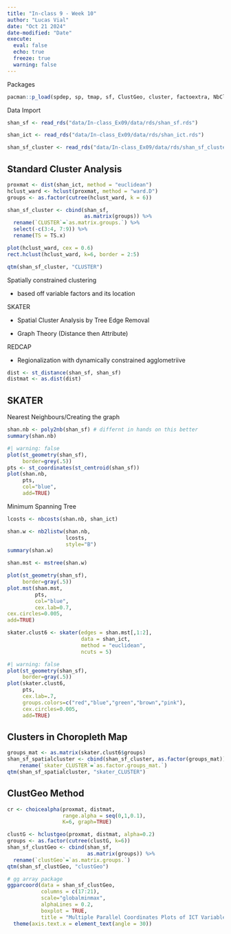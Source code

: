 ```yaml
---
title: "In-class 9 - Week 10"
author: "Lucas Vial"
date: "Oct 21 2024"
date-modified: "Date"
execute: 
  eval: false
  echo: true
  freeze: true
  warning: false
---
```


Packages

```r
pacman::p_load(spdep, sp, tmap, sf, ClustGeo, cluster, factoextra, NbClust, tidyverse, GGally)
```

Data Import

```r
shan_sf <- read_rds("data/In-class_Ex09/data/rds/shan_sf.rds")

shan_ict <- read_rds("data/In-class_Ex09/data/rds/shan_ict.rds")

shan_sf_cluster <- read_rds("data/In-class_Ex09/data/rds/shan_sf_cluster.rds")

```

## Standard Cluster Analysis

```r
proxmat <- dist(shan_ict, method = "euclidean") 
hclust_ward <- hclust(proxmat, method = "ward.D")
groups <- as.factor(cutree(hclust_ward, k = 6))

```

```r
shan_sf_cluster <- cbind(shan_sf,
                         as.matrix(groups)) %>%
  rename(`CLUSTER`=`as.matrix.groups.`) %>%
  select(-c(3:4, 7:9)) %>%
  rename(TS = TS.x)
```

```r
plot(hclust_ward, cex = 0.6)
rect.hclust(hclust_ward, k=6, border = 2:5)

```

```r
qtm(shan_sf_cluster, "CLUSTER")
```

Spatially constrained clustering

-   based off variable factors and its location

SKATER

-   Spatial Cluster Analysis by Tree Edge Removal

-   Graph Theory (Distance then Attribute)

REDCAP

-   Regionalization with dynamically constrained agglometriive

```r
dist <- st_distance(shan_sf, shan_sf)
distmat <- as.dist(dist)
```

## SKATER 

Nearest Neighbours/Creating the graph

```r
shan.nb <- poly2nb(shan_sf) # differnt in hands on this better
summary(shan.nb)
```

```r
#| warning: false
plot(st_geometry(shan_sf),
     border=grey(.5))
pts <- st_coordinates(st_centroid(shan_sf))
plot(shan.nb,
     pts,
     col="blue",
     add=TRUE)
```

Minimum Spanning Tree

```r
lcosts <- nbcosts(shan.nb, shan_ict)
```

```r
shan.w <- nb2listw(shan.nb,
                   lcosts,
                   style="B")
summary(shan.w)
```

```r
shan.mst <- mstree(shan.w)

plot(st_geometry(shan_sf),
     border=gray(.5))
plot.mst(shan.mst,
         pts,
         col="blue",
         cex.lab=0.7,
cex.circles=0.005,
add=TRUE)
```

```r
skater.clust6 <- skater(edges = shan.mst[,1:2],
                        data = shan_ict,
                        method = "euclidean",
                        ncuts = 5)
```

```r
#| warning: false
plot(st_geometry(shan_sf),
     border=gray(.5)) 
plot(skater.clust6,
     pts,
     cex.lab=.7,
     groups.colors=c("red","blue","green","brown","pink"),
     cex.circles=0.005,
     add=TRUE)
```

## Clusters in Choropleth Map

```r
groups_mat <- as.matrix(skater.clust6$groups)
shan_sf_spatialcluster <- cbind(shan_sf_cluster, as.factor(groups_mat)) %>%
    rename(`skater_CLUSTER`=`as.factor.groups_mat.`)
qtm(shan_sf_spatialcluster, "skater_CLUSTER")
```

## ClustGeo Method

```r
cr <- choicealpha(proxmat, distmat,
                  range.alpha = seq(0,1,0.1),
                  K=6, graph=TRUE)
```

```r
clustG <- hclustgeo(proxmat, distmat, alpha=0.2)
groups <- as.factor(cutree(clustG, k=6))
shan_sf_clustGeo <- cbind(shan_sf,
                          as.matrix(groups)) %>%
  rename(`clustGeo`=`as.matrix.groups.`)
qtm(shan_sf_clustGeo, "clustGeo")
```

```r
# gg array package
ggparcoord(data = shan_sf_clustGeo,
           columns = c(17:21),
           scale="globalminmax",
           alphaLines = 0.2,
           boxplot = TRUE,
           title = "Multiple Parallel Coordinates Plots of ICT Variables by Cluster") + facet_grid(~ clustGeo) +
  theme(axis.text.x = element_text(angle = 30))
```
